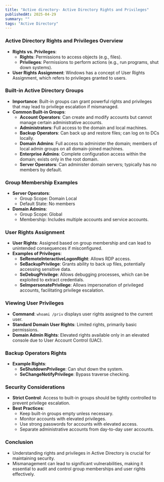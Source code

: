 ```yaml
---
title: "Active directory- Active Directory Rights and Privileges"
publishedAt: 2025-04-29
summary: ""
tags: "Active Directory"
---
```



### Active Directory Rights and Privileges Overview
- **Rights vs. Privileges**:
  - **Rights**: Permissions to access objects (e.g., files).
  - **Privileges**: Permissions to perform actions (e.g., run programs, shut down systems).
- **User  Rights Assignment**: Windows has a concept of User Rights Assignment, which refers to privileges granted to users.

### Built-in Active Directory Groups
- **Importance**: Built-in groups can grant powerful rights and privileges that may lead to privilege escalation if mismanaged.
- **Common Built-in Groups**:
  - **Account Operators**: Can create and modify accounts but cannot manage certain administrative accounts.
  - **Administrators**: Full access to the domain and local machines.
  - **Backup Operators**: Can back up and restore files; can log on to DCs locally.
  - **Domain Admins**: Full access to administer the domain; members of local admin groups on all domain-joined machines.
  - **Enterprise Admins**: Complete configuration access within the domain; exists only in the root domain.
  - **Server Operators**: Can administer domain servers; typically has no members by default.

### Group Membership Examples
- **Server Operators**: 
  - Group Scope: Domain Local
  - Default State: No members
- **Domain Admins**: 
  - Group Scope: Global
  - Membership: Includes multiple accounts and service accounts.

### User Rights Assignment
- **User  Rights**: Assigned based on group membership and can lead to unintended consequences if misconfigured.
- **Examples of Privileges**:
  - **SeRemoteInteractiveLogonRight**: Allows RDP access.
  - **SeBackupPrivilege**: Grants ability to back up files, potentially accessing sensitive data.
  - **SeDebugPrivilege**: Allows debugging processes, which can be exploited to extract credentials.
  - **SeImpersonatePrivilege**: Allows impersonation of privileged accounts, facilitating privilege escalation.

### Viewing User Privileges
- **Command**: `whoami /priv` displays user rights assigned to the current user.
- **Standard Domain User Rights**: Limited rights, primarily basic permissions.
- **Domain Admin Rights**: Elevated rights available only in an elevated console due to User Account Control (UAC).

### Backup Operators Rights
- **Example Rights**: 
  - **SeShutdownPrivilege**: Can shut down the system.
  - **SeChangeNotifyPrivilege**: Bypass traverse checking.

### Security Considerations
- **Strict Control**: Access to built-in groups should be tightly controlled to prevent privilege escalation.
- **Best Practices**:
  - Keep built-in groups empty unless necessary.
  - Monitor accounts with elevated privileges.
  - Use strong passwords for accounts with elevated access.
  - Separate administrative accounts from day-to-day user accounts.

### Conclusion
- Understanding rights and privileges in Active Directory is crucial for maintaining security.
- Mismanagement can lead to significant vulnerabilities, making it essential to audit and control group memberships and user rights effectively.

